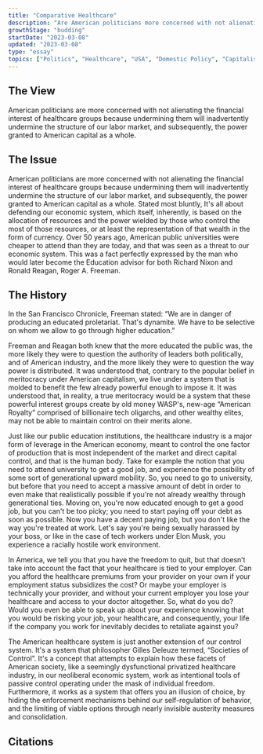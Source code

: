 ```yaml
---
title: "Comparative Healthcare"
description: "Are American politicians more concerned with not alienating the financial interest of the Healthcare Industry than the interests of thair citizenry?"
growthStage: "budding"
startDate: "2023-03-08"
updated: "2023-03-08"
type: "essay"
topics: ["Politics", "Healthcare", "USA", "Domestic Policy", "Capitalism"]
---
```




## The View
American politicians are more concerned with not alienating the financial interest of healthcare groups because undermining them will inadvertently undermine the structure of our labor market, and subsequently, the power granted to American capital as a whole.


## The Issue
American politicians are more concerned with not alienating the financial interest of healthcare groups because undermining them will inadvertently undermine the structure of our labor market, and subsequently, the power granted to American capital as a whole.
Stated most bluntly, It's all about defending our economic system, which itself, inherently, is based on the allocation of resources and the power wielded by those who control the most of those resources, or at least the representation of that wealth in the form of currency.
Over 50 years ago, American public universities were cheaper to attend than they are today, and that was seen as a threat to our economic system. This was a fact perfectly expressed by the man who would later become the Education advisor for both Richard Nixon and Ronald Reagan, Roger A. Freeman.

## The History
In the San Francisco Chronicle, Freeman stated:
“We are in danger of producing an educated proletariat. That's dynamite. We have to be selective on whom we allow to go through higher education.”

Freeman and Reagan both knew that the more educated the public was, the more likely they were to question the authority of leaders both politically, and of American industry, and the more likely they were to question the way power is distributed. It was understood that, contrary to the popular belief in meritocracy under American capitalism, we live under a system that is molded to benefit the few already powerful enough to impose it. It was understood that, in reality, a true meritocracy would be a system that these powerful interest groups create by old money WASP's, new-age “American Royalty” comprised of billionaire tech oligarchs, and other wealthy elites, may not be able to maintain control on their merits alone.

Just like our public education institutions, the healthcare industry is a major form of leverage in the American economy, meant to control the one factor of production that is most independent of the market and direct capital control, and that is the human body.
Take for example the notion that you need to attend university to get a good job, and experience the possibility of some sort of generational upward mobility. So, you need to go to university, but before that you need to accept a massive amount of debt in order to even make that realistically possible if you're not already wealthy through generational ties.
Moving on, you're now educated enough to get a good job, but you can't be too picky; you need to start paying off your debt as soon as possible. Now you have a decent paying job, but you don't like the way you're treated at work. Let's say you're being sexually harassed by your boss, or like in the case of tech workers under Elon Musk, you experience a racially hostile work environment.

In America, we tell you that you have the freedom to quit, but that doesn’t take into account the fact that your healthcare is tied to your employer. Can you afford the healthcare premiums from your provider on your own if your employment status subsidizes the cost? Or maybe your employer is technically your provider, and without your current employer you lose your healthcare and access to your doctor altogether. So, what do you do? Would you even be able to speak up about your experience knowing that you would be risking your job, your healthcare, and consequently, your life if the company you work for inevitably decides to retaliate against you?

The American healthcare system is just another extension of our control system. It's a system that philosopher Gilles Deleuze termed, “Societies of Control”. It's a concept that attempts to explain how these facets of American society, like a seemingly dysfunctional privatized healthcare industry, in our neoliberal economic system, work as intentional tools of passive control operating under the mask of individual freedom. Furthermore, it works as a system that offers you an illusion of choice, by hiding the enforcement mechanisms behind our self-regulation of behavior, and the limiting of viable options through nearly invisible austerity measures and consolidation.


## Citations
